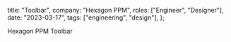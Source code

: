 
  title: "Toolbar",
  company: "Hexagon PPM",
  roles: ["Engineer", "Designer"],
  date: "2023-03-17",
  tags: ["engineering", "design"],
};

<TrWorkoutPlayerThumbnail active />

Hexagon PPM Toolbar
